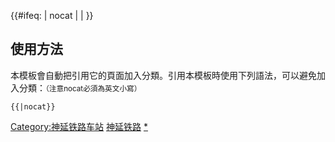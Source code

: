 {{鐵道路線|
| 模板名稱 = 神延铁路
| 名稱 = [[神延铁路]]
| 代表色 = #0033c9
| Logo = [[File:China Railways.svg|17px]]
| 背景顏色 = #FFFFFF
| 車站列表 = [[神木北站|神木北]] - [[神木站 (陕西省)|神木]] - [[神木南站|神木南]] - [[西沟站|西沟]] - [[锦界站|锦界]] - [[大保当站|大保当]] - [[曹家伙场站|曹家伙场]] - [[牛家梁站|牛家梁]] - [[红石峡站|红石峡]] - [[榆林站|榆林]] - [[闫庄则站|闫庄则]] - [[鱼河站|鱼河]] - [[镇川站|镇川]] - [[米脂站|米脂]] - [[绥德站|绥德]] - [[田庄镇站|田庄镇]] - [[呼家塔站|呼家塔]] - [[清涧县站|清涧县]] - [[子长站|子长]] - [[瓦窑堡站|瓦窑堡]] - [[石家砭站|石家砭]] - [[蟠龙镇站|蟠龙镇]] - [[延安北站|延安北]] - [[川口站 (陕西省)|川口]] - [[延安站|延安]]
}}
<includeonly>{{#ifeq: {{{1}}} | nocat | <!--空--> | [[Category:神延铁路车站]] }}</includeonly><noinclude>

==使用方法==
本模板會自動把引用它的頁面加入分類。引用本模板時使用下列語法，可以避免加入分類：<small>（注意nocat必須為英文小寫）</small>
 <nowiki>{{</nowiki>{{PAGENAME}}<nowiki>|nocat}}</nowiki>
[[Category:中國鐵路路線模板|神延铁路]]
[[Category:神延铁路车站|*]]
</noinclude>